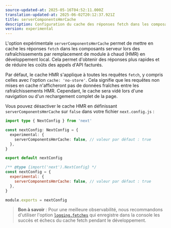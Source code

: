 ```yaml
---
source-updated-at: 2025-05-16T04:52:11.000Z
translation-updated-at: 2025-06-02T20:12:37.921Z
title: serverComponentsHmrCache
description: Configuration du cache des réponses fetch dans les composants serveur lors des requêtes de rafraîchissement HMR.
version: experimental
---
```


L'option expérimentale `serverComponentsHmrCache` permet de mettre en cache les réponses `fetch` dans les composants serveur lors des rafraîchissements par remplacement de module à chaud (HMR) en développement local. Cela permet d'obtenir des réponses plus rapides et de réduire les coûts des appels d'API facturés.

Par défaut, le cache HMR s'applique à toutes les requêtes `fetch`, y compris celles avec l'option `cache: 'no-store'`. Cela signifie que les requêtes non mises en cache n'afficheront pas de données fraîches entre les rafraîchissements HMR. Cependant, le cache sera vidé lors d'une navigation ou d'un rechargement complet de la page.

Vous pouvez désactiver le cache HMR en définissant `serverComponentsHmrCache` sur `false` dans votre fichier `next.config.js` :

```ts filename="next.config.ts" switcher
import type { NextConfig } from 'next'

const nextConfig: NextConfig = {
  experimental: {
    serverComponentsHmrCache: false, // valeur par défaut : true
  },
}

export default nextConfig
```

```js filename="next.config.js" switcher
/** @type {import('next').NextConfig} */
const nextConfig = {
  experimental: {
    serverComponentsHmrCache: false, // valeur par défaut : true
  },
}

module.exports = nextConfig
```

> **Bon à savoir** : Pour une meilleure observabilité, nous recommandons d'utiliser l'option [`logging.fetches`](/docs/app/api-reference/config/next-config-js/logging) qui enregistre dans la console les succès et échecs du cache fetch pendant le développement.